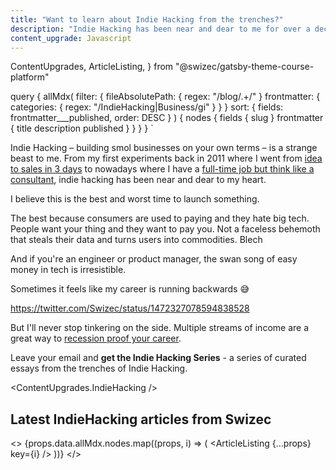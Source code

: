 ```yaml
---
title: "Want to learn about Indie Hacking from the trenches?"
description: "Indie Hacking has been near and dear to me for over a decade. Diversifying your income is a wonderful habit"
content_upgrade: Javascript
---
```


  ContentUpgrades,
  ArticleListing,
} from "@swizec/gatsby-theme-course-platform"

  query {
    allMdx(
      filter: {
        fileAbsolutePath: { regex: "/blog/.+/" }
        frontmatter: { categories: { regex: "/IndieHacking|Business/gi" }
        }
      }
      sort: { fields: frontmatter___published, order: DESC }
    ) {
      nodes {
        fields {
          slug
        }
        frontmatter {
            title
            description
            published
        }
      }
    }
  }
`

Indie Hacking – building smol businesses on your own terms – is a strange beast to me. From my first experiments back in 2011 where I went from [idea to sales in 3 days](https://swizec.com/blog/postmeme-idea-to-sales-in-3-days/) to nowadays where I have a [full-time job but think like a consultant](https://podcast.ditchinghourly.com/episodes/swizec-teller-the-employed-consultant), indie hacking has been near and dear to my heart.

I believe this is the best and worst time to launch something.

The best because consumers are used to paying and they hate big tech. People want your thing and they want to pay you. Not a faceless behemoth that steals their data and turns users into commodities. Blech

And if you're an engineer or product manager, the swan song of easy money in tech is irresistible.

Sometimes it feels like my career is running backwards 😅

https://twitter.com/Swizec/status/1472327078594838528

But I'll never stop tinkering on the side. Multiple streams of income are a great way to [recession proof your career](https://swizec.com/blog/how-to-recession-proof-your-career/).

Leave your email and **get the Indie Hacking Series** - a series of curated essays from the trenches of Indie Hacking.

<ContentUpgrades.IndieHacking />

## Latest IndieHacking articles from Swizec

<>
  {props.data.allMdx.nodes.map((props, i) => (
    <ArticleListing {...props} key={i} />
  ))}
</>
